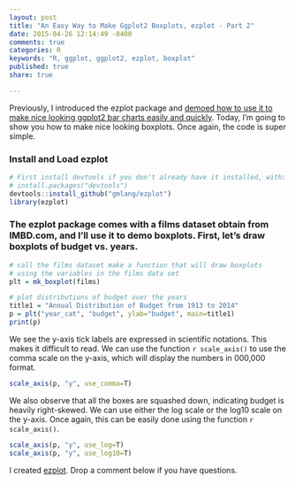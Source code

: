 ```yaml
---
layout: post
title: "An Easy Way to Make Ggplot2 Boxplots, ezplot - Part 2"
date: 2015-04-26 12:14:49 -0400
comments: true
categories: R
keywords: "R, ggplot, ggplot2, ezplot, boxplot"
published: true
share: true

---
```


Previously, I introduced the ezplot package and [demoed how to use it to make nice looking ggplot2 bar charts easily and quickly](http://masterr.org/r/an-easy-way-to-make-ggplot2-plots-ezplot-part1/).   Today, I'm going to show you how to make nice looking boxplots. Once again, the code is super simple.

### Install and Load ezplot
```r
# First install devtools if you don't already have it installed, with:
# install.packages("devtools")
devtools::install_github("gmlang/ezplot")
library(ezplot)
```

### The ezplot package comes with a films dataset obtain from IMBD.com, and I'll use it to demo boxplots. First, let's draw boxplots of budget vs. years. 
```r
# call the films dataset make a function that will draw boxplots 
# using the variables in the films data set
plt = mk_boxplot(films)

# plot distributions of budget over the years
title1 = "Annual Distribution of Budget from 1913 to 2014"
p = plt("year_cat", "budget", ylab="budget", main=title1)
print(p)
```

We see the y-axis tick labels are expressed in scientific notations. This makes it difficult to read. We can use the function `r scale_axis()` to use the comma scale on the y-axis, which will display the numbers in 000,000 format.
```r
scale_axis(p, "y", use_comma=T)
```

We also observe that all the boxes are squashed down, indicating budget is heavily right-skewed. We can use either the log scale or the log10 scale on the y-axis. Once again, this can be easily done using the function `r scale_axis()`.
```r
scale_axis(p, "y", use_log=T)
scale_axis(p, "y", use_log10=T)
```

I created [ezplot](https://github.com/gmlang/ezplot). Drop a comment below if you have questions.